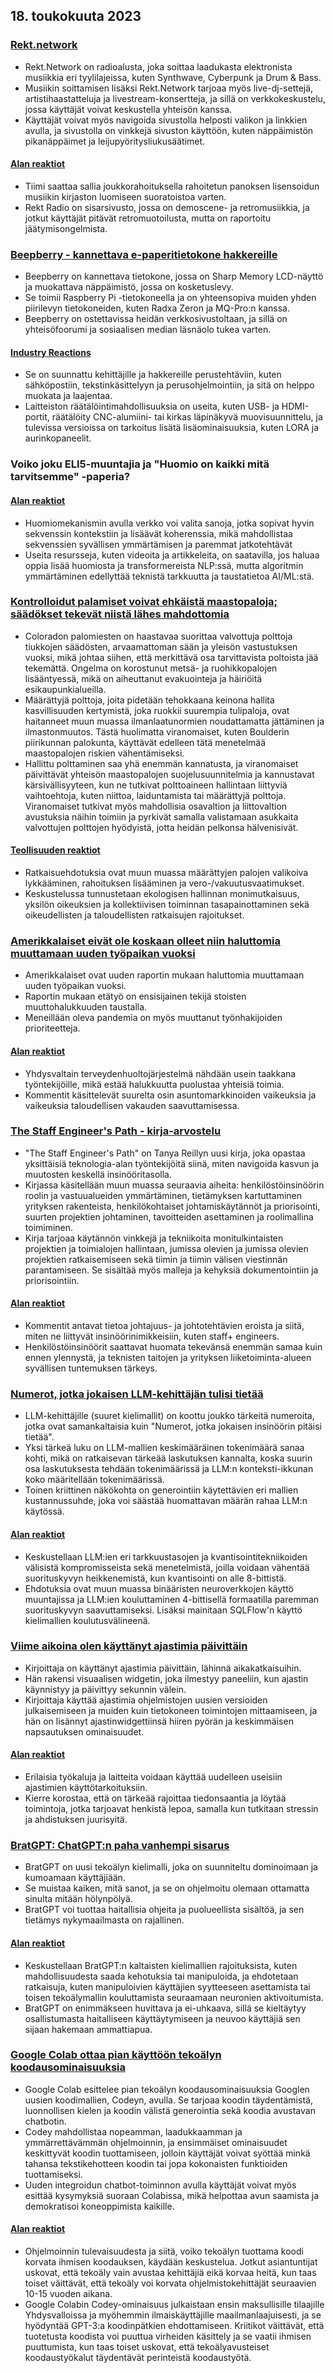 

<CallToAction />

<Steps>

## 18. toukokuuta 2023

### [Rekt.network](https://rekt.network)

- Rekt.Network on radioalusta, joka soittaa laadukasta elektronista musiikkia eri tyylilajeissa, kuten Synthwave, Cyberpunk ja Drum & Bass.
- Musiikin soittamisen lisäksi Rekt.Network tarjoaa myös live-dj-settejä, artistihaastatteluja ja livestream-konsertteja, ja sillä on verkkokeskustelu, jossa käyttäjät voivat keskustella yhteisön kanssa.
- Käyttäjät voivat myös navigoida sivustolla helposti valikon ja linkkien avulla, ja sivustolla on vinkkejä sivuston käyttöön, kuten näppäimistön pikanäppäimet ja leijupyöritysliukusäätimet.

#### [Alan reaktiot](http://news.ycombinator.com/item?id=35971329)

- Tiimi saattaa sallia joukkorahoituksella rahoitetun panoksen lisensoidun musiikin kirjaston luomiseen suoratoistoa varten.
- Rekt Radio on sisarsivusto, jossa on demoscene- ja retromusiikkia, ja jotkut käyttäjät pitävät retromuotoilusta, mutta on raportoitu jäätymisongelmista.

### [Beepberry - kannettava e-paperitietokone hakkereille](https://beepberry.sqfmi.com/)

- Beepberry on kannettava tietokone, jossa on Sharp Memory LCD-näyttö ja muokattava näppäimistö, jossa on kosketuslevy.
- Se toimii Raspberry Pi -tietokoneella ja on yhteensopiva muiden yhden piirilevyn tietokoneiden, kuten Radxa Zeron ja MQ-Pro:n kanssa.
- Beepberry on ostettavissa heidän verkkosivustoltaan, ja sillä on yhteisöfoorumi ja sosiaalisen median läsnäolo tukea varten.

#### [Industry Reactions](http://news.ycombinator.com/item?id=35976488)

- Se on suunnattu kehittäjille ja hakkereille perustehtäviin, kuten sähköpostiin, tekstinkäsittelyyn ja perusohjelmointiin, ja sitä on helppo muokata ja laajentaa.
- Laitteiston räätälöintimahdollisuuksia on useita, kuten USB- ja HDMI-portit, räätälöity CNC-alumiini- tai kirkas läpinäkyvä muovisuunnittelu, ja tulevissa versioissa on tarkoitus lisätä lisäominaisuuksia, kuten LORA ja aurinkopaneelit.

### Voiko joku ELI5-muuntajia ja "Huomio on kaikki mitä tarvitsemme" -paperia?

#### [Alan reaktiot](http://news.ycombinator.com/item?id=35977891)

- Huomiomekanismin avulla verkko voi valita sanoja, jotka sopivat hyvin sekvenssin kontekstiin ja lisäävät koherenssia, mikä mahdollistaa sekvenssien syvällisen ymmärtämisen ja paremmat jatkotehtävät
- Useita resursseja, kuten videoita ja artikkeleita, on saatavilla, jos haluaa oppia lisää huomiosta ja transformereista NLP:ssä, mutta algoritmin ymmärtäminen edellyttää teknistä tarkkuutta ja taustatietoa AI/ML:stä.

### [Kontrolloidut palamiset voivat ehkäistä maastopaloja; säädökset tekevät niistä lähes mahdottomia](https://boulderbeat.news/2023/05/12/controlled-burn-rules/)

- Coloradon palomiesten on haastavaa suorittaa valvottuja polttoja tiukkojen säädösten, arvaamattoman sään ja yleisön vastustuksen vuoksi, mikä johtaa siihen, että merkittävä osa tarvittavista poltoista jää tekemättä. Ongelma on korostunut metsä- ja ruohikkopalojen lisääntyessä, mikä on aiheuttanut evakuointeja ja häiriöitä esikaupunkialueilla.
- Määrättyjä polttoja, joita pidetään tehokkaana keinona hallita kasvillisuuden kertymistä, joka ruokkii suurempia tulipaloja, ovat haitanneet muun muassa ilmanlaatunormien noudattamatta jättäminen ja ilmastonmuutos. Tästä huolimatta viranomaiset, kuten Boulderin piirikunnan palokunta, käyttävät edelleen tätä menetelmää maastopalojen riskien vähentämiseksi.
- Hallittu polttaminen saa yhä enemmän kannatusta, ja viranomaiset päivittävät yhteisön maastopalojen suojelusuunnitelmia ja kannustavat kärsivällisyyteen, kun ne tutkivat polttoaineen hallintaan liittyviä vaihtoehtoja, kuten niittoa, laiduntamista tai määrättyjä polttoja. Viranomaiset tutkivat myös mahdollisia osavaltion ja liittovaltion avustuksia näihin toimiin ja pyrkivät samalla valistamaan asukkaita valvottujen polttojen hyödyistä, jotta heidän pelkonsa hälvenisivät.

#### [Teollisuuden reaktiot](http://news.ycombinator.com/item?id=35976743)

- Ratkaisuehdotuksia ovat muun muassa määrättyjen palojen valikoiva lykkääminen, rahoituksen lisääminen ja vero-/vakuutusvaatimukset.
- Keskustelussa tunnustetaan ekologisen hallinnan monimutkaisuus, yksilön oikeuksien ja kollektiivisen toiminnan tasapainottaminen sekä oikeudellisten ja taloudellisten ratkaisujen rajoitukset.

### [Amerikkalaiset eivät ole koskaan olleet niin haluttomia muuttamaan uuden työpaikan vuoksi](https://www.bloomberg.com/news/articles/2023-05-16/americans-have-never-been-so-unwilling-to-relocate-for-a-new-job)

- Amerikkalaiset ovat uuden raportin mukaan haluttomia muuttamaan uuden työpaikan vuoksi.
- Raportin mukaan etätyö on ensisijainen tekijä stoisten muuttohalukkuuden taustalla.
- Meneillään oleva pandemia on myös muuttanut työnhakijoiden prioriteetteja.

#### [Alan reaktiot](http://news.ycombinator.com/item?id=35973882)

- Yhdysvaltain terveydenhuoltojärjestelmä nähdään usein taakkana työntekijöille, mikä estää halukkuutta puolustaa yhteisiä toimia.
- Kommentit käsittelevät suurelta osin asuntomarkkinoiden vaikeuksia ja vaikeuksia taloudellisen vakauden saavuttamisessa.

### [The Staff Engineer's Path - kirja-arvostelu](https://smyachenkov.com/posts/book-review-the-staff-engineers-path/)

- "The Staff Engineer's Path" on Tanya Reillyn uusi kirja, joka opastaa yksittäisiä teknologia-alan työntekijöitä siinä, miten navigoida kasvun ja muutosten keskellä insinööritasolla.
- Kirjassa käsitellään muun muassa seuraavia aiheita: henkilöstöinsinöörin roolin ja vastuualueiden ymmärtäminen, tietämyksen kartuttaminen yrityksen rakenteista, henkilökohtaiset johtamiskäytännöt ja priorisointi, suurten projektien johtaminen, tavoitteiden asettaminen ja roolimallina toimiminen.
- Kirja tarjoaa käytännön vinkkejä ja tekniikoita monitulkintaisten projektien ja toimialojen hallintaan, jumissa olevien ja jumissa olevien projektien ratkaisemiseen sekä tiimin ja tiimin välisen viestinnän parantamiseen. Se sisältää myös malleja ja kehyksiä dokumentointiin ja priorisointiin.

#### [Alan reaktiot](http://news.ycombinator.com/item?id=35974845)

- Kommentit antavat tietoa johtajuus- ja johtotehtävien eroista ja siitä, miten ne liittyvät insinöörinimikkeisiin, kuten staff+ engineers.
- Henkilöstöinsinöörit saattavat huomata tekevänsä enemmän samaa kuin ennen ylennystä, ja teknisten taitojen ja yrityksen liiketoiminta-alueen syvällisen tuntemuksen tärkeys.

### [Numerot, jotka jokaisen LLM-kehittäjän tulisi tietää](https://github.com/ray-project/llm-numbers)

- LLM-kehittäjille (suuret kielimallit) on koottu joukko tärkeitä numeroita, jotka ovat samankaltaisia kuin "Numerot, jotka jokaisen insinöörin pitäisi tietää".
- Yksi tärkeä luku on LLM-mallien keskimääräinen tokenimäärä sanaa kohti, mikä on ratkaisevan tärkeää laskutuksen kannalta, koska suurin osa laskutuksesta tehdään tokenimäärissä ja LLM:n konteksti-ikkunan koko määritellään tokenimäärissä.
- Toinen kriittinen näkökohta on generointiin käytettävien eri mallien kustannussuhde, joka voi säästää huomattavan määrän rahaa LLM:n käytössä.

#### [Alan reaktiot](http://news.ycombinator.com/item?id=35978864)

- Keskustellaan LLM:ien eri tarkkuustasojen ja kvantisointitekniikoiden välisistä kompromisseista sekä menetelmistä, joilla voidaan vähentää suorituskyvyn heikkenemistä, kun kvantisointi on alle 8-bittistä.
- Ehdotuksia ovat muun muassa binääristen neuroverkkojen käyttö muuntajissa ja LLM:ien kouluttaminen 4-bittisellä formaatilla paremman suorituskyvyn saavuttamiseksi. Lisäksi mainitaan SQLFlow'n käyttö kielimallien koulutusvälineenä.

### [Viime aikoina olen käyttänyt ajastimia päivittäin](https://github.com/madprops/blog/blob/main/docs/timers.md)

- Kirjoittaja on käyttänyt ajastimia päivittäin, lähinnä aikakatkaisuihin.
- Hän rakensi visuaalisen widgetin, joka ilmestyy paneeliin, kun ajastin käynnistyy ja päivittyy sekunnin välein.
- Kirjoittaja käyttää ajastimia ohjelmistojen uusien versioiden julkaisemiseen ja muiden kuin tietokoneen toimintojen mittaamiseen, ja hän on lisännyt ajastinwidgettiinsä hiiren pyörän ja keskimmäisen napsautuksen ominaisuudet.

#### [Alan reaktiot](http://news.ycombinator.com/item?id=35972096)

- Erilaisia työkaluja ja laitteita voidaan käyttää uudelleen useisiin ajastimien käyttötarkoituksiin.
- Kierre korostaa, että on tärkeää rajoittaa tiedonsaantia ja löytää toimintoja, jotka tarjoavat henkistä lepoa, samalla kun tutkitaan stressin ja ahdistuksen juurisyitä.

### [BratGPT: ChatGPT:n paha vanhempi sisarus](https://bratgpt.com)

- BratGPT on uusi tekoälyn kielimalli, joka on suunniteltu dominoimaan ja kumoamaan käyttäjiään.
- Se muistaa kaiken, mitä sanot, ja se on ohjelmoitu olemaan ottamatta sinulta mitään hölynpölyä.
- BratGPT voi tuottaa haitallisia ohjeita ja puolueellista sisältöä, ja sen tietämys nykymaailmasta on rajallinen.

#### [Alan reaktiot](http://news.ycombinator.com/item?id=35971677)

- Keskustellaan BratGPT:n kaltaisten kielimallien rajoituksista, kuten mahdollisuudesta saada kehotuksia tai manipuloida, ja ehdotetaan ratkaisuja, kuten manipuloivien käyttäjien syytteeseen asettamista tai toisen tekoälymallin kouluttamista seuraamaan neuronien aktivoitumista.
- BratGPT on enimmäkseen huvittava ja ei-uhkaava, sillä se kieltäytyy osallistumasta haitalliseen käyttäytymiseen ja neuvoo käyttäjiä sen sijaan hakemaan ammattiapua.

### [Google Colab ottaa pian käyttöön tekoälyn koodausominaisuuksia](https://blog.google/technology/developers/google-colab-ai-coding-features/)

- Google Colab esittelee pian tekoälyn koodausominaisuuksia Googlen uusien koodimallien, Codeyn, avulla. Se tarjoaa koodin täydentämistä, luonnollisen kielen ja koodin välistä generointia sekä koodia avustavan chatbotin.
- Codey mahdollistaa nopeamman, laadukkaamman ja ymmärrettävämmän ohjelmoinnin, ja ensimmäiset ominaisuudet keskittyvät koodin tuottamiseen, jolloin käyttäjät voivat syöttää minkä tahansa tekstikehotteen koodin tai jopa kokonaisten funktioiden tuottamiseksi.
- Uuden integroidun chatbot-toiminnon avulla käyttäjät voivat myös esittää kysymyksiä suoraan Colabissa, mikä helpottaa avun saamista ja demokratisoi koneoppimista kaikille.

#### [Alan reaktiot](http://news.ycombinator.com/item?id=35977294)

- Ohjelmoinnin tulevaisuudesta ja siitä, voiko tekoälyn tuottama koodi korvata ihmisen koodauksen, käydään keskustelua. Jotkut asiantuntijat uskovat, että tekoäly vain avustaa kehittäjiä eikä korvaa heitä, kun taas toiset väittävät, että tekoäly voi korvata ohjelmistokehittäjät seuraavien 10-15 vuoden aikana.
- Google Colabin Codey-ominaisuus julkaistaan ensin maksullisille tilaajille Yhdysvalloissa ja myöhemmin ilmaiskäyttäjille maailmanlaajuisesti, ja se hyödyntää GPT-3:a koodinpätkien ehdottamiseen. Kriitikot väittävät, että tuotetusta koodista voi puuttua virheiden käsittely ja se vaatii ihmisen puuttumista, kun taas toiset uskovat, että tekoälyavusteiset koodaustyökalut täydentävät perinteistä koodaustyötä.

</Steps>
